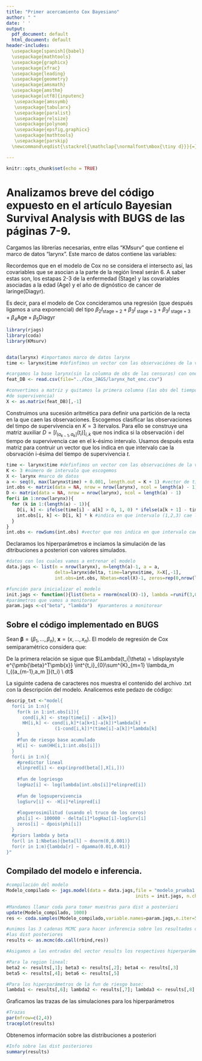 ```yaml
---
title: "Primer acercamiento Cox Bayesiano"
author: " "
date: ' '
output:
  pdf_document: default
  html_document: default
header-includes: 
  \usepackage[spanish]{babel} 
  \usepackage{mathtools} 
  \usepackage{graphicx} 
  \usepackage{xfrac} 
  \usepackage{leading} 
  \usepackage{geometry}
  \usepackage{amsmath} 
  \usepackage{amsthm}
  \usepackage[utf8]{inputenc}
   \usepackage{amssymb} 
   \usepackage{tabularx} 
   \usepackage{paralist} 
   \usepackage{relsize} 
   \usepackage{polynom} 
   \usepackage{epsfig,graphicx} 
   \usepackage{mathtools} 
   \usepackage{parskip} 
  \newcommand\eqdist{\stackrel{\mathclap{\normalfont\mbox{\tiny d}}}{=}}

---
```


```r
knitr::opts_chunk$set(echo = TRUE)
```
# Analizamos breve del código expuesto en el artículo **Bayesian Survival Analysis with BUGS** de las páginas 7-9.

Cargamos las librerías necesarias, entre ellas "KMsurv" que contiene el marco de datos "larynx". Este marco de datos contiene las variables: 

\begin{itemize}
\item Stage (categórica de 4 niveles, 1-4)
\\
\item Age (de tipo entero)
\\
\item Time (continua)
\\
\item Diagyr (de tipo entero)
\\
\item Delta(binaria, 0-1. Nos indica si hay censura/falla, la censura es 1)
\end{itemize}

Recordemos que en el modelo de Cox no se considera el intersecto así, las covariables que se asocian a la parte de la región lineal serán 6. A saber estas son, los estapas 2-3 de la enfermedad (Stage) y  las covariables asociadas a la edad (Age) y 
el año de dignóstico de cancer de laringe(Diagyr).

Es decir, para el modelo de Cox concideramos una regresión (que después ligamos a una exponencial) del tipo $\beta_2 I_{ \text{stage = 2}} + \beta_3 I_{\text{ stage = 3}} + \beta_3 I_{ \text{ stage = 3}} + \beta_4 \text{Age} + \beta_5 \text{Diagyr}$

```r
library(rjags)
library(coda)
library(KMsurv)


data(larynx) #importamos marco de datos larynx 
time <- larynx$time #definfimos un vector con las observaciónes de la variable "time"

#cargamos la base larynx(sin la columna de obs de las censuras) con one-hot-enconding 
feat_DB <- read.csv(file="../Cox_JAGS/larynx_hot_enc.csv")

#convertimos a matriz y quitamos la primera columna (las obs del tiempo
#de supervivencia)
X <- as.matrix(feat_DB)[,-1]
```

Construimos una sucesión aritmética para definir una partición de la recta en la que caen las observaciones. Escogemos clasificar las observaciones del timpo de supervivencia en $K=3$ itervalos. Para ello se construye una matriz auxiliar $D=\left [ I_{(a_{k-1},a_k ]}(t_i) \right]_{i,k}$ que nos indica si la 
observación i del tiempo de supervivencia cae en el k-ésimo intervalo. Usamos después esta matriz para contruir un vector que los indica en que intervalo cae la obsrvación i-ésima del tiempo de supervivencia $t$.

\bigskip 

```r
time <- larynx$time #definfimos un vector con las observaciónes de la variable "time"
K <- 3 #número de intervalo que escogemos 
X <- larynx #marco de datos 
a <- seq(0, max(larynx$time) + 0.001, length.out = K + 1) #vector de tiempos de censura 
int.obs <- matrix(data = NA, nrow = nrow(larynx), ncol = length(a) - 1)
D <- matrix(data = NA, nrow = nrow(larynx), ncol = length(a) - 1) 
for(i in 1:nrow(larynx)){
  for (k in 1:(length(a) - 1)){
    D[i, k] <- ifelse(time[i] - a[k] > 0, 1, 0) * ifelse(a[k + 1] - time[i] > 0, 1, 0)#indicadora del intervalo
    int.obs[i, k] <- D[i, k] * k #indica en que intervalo (1,2,3) cae la observación. 
  }
}
int.obs <- rowSums(int.obs) #vector que nos indica en que intervalo cae cada observación
```

Declaramos los hiperparámetros e inciamos la simulación de las ditribuciones a posteriori con valores simulados.

```r
#datos con los cuales vamos a entrenar el modelo
data.jags <- list(n = nrow(larynx), m=length(a)-1, a = a, 
                  delta=larynx$delta, time=larynx$time, X=X[,-1], 
                  int.obs=int.obs, Nbetas=ncol(X)-1, zeros=rep(0,nrow(larynx)))

#función para inicializar el modelo 
init.jags <- function(){list(beta = rnorm(ncol(X)-1), lambda =runif(3,0.1))}
#parámetros que vamos a monitorear   
param.jags <-c("beta", "lambda")  #paramteros a monitorear
```
## Sobre el código implementado en BUGS  

Sean $\pmb{\beta} = (\beta_1, \ldots, \beta_n), \ \pmb{x} = (x, \ldots, x_n)$. El modelo de regresión de Cox semiparamétrico considera que:

\begin{itemize}
\item $h(t_i|\theta) = \displaystyle (\sum^{K}_{m=1} \lambda_m I_{(a_{m-1},a_m ]}(t_i)) \ e^{\pmb{\beta}^T\pmb{x}}$
\\
\item $L(\theta|\pmb{x}) = \displaystyle \prod_{m}  h(t_i|\theta)^{\delta_m} \ S(t_i |\theta)$
\end{itemize}

De la primera relación se sigue que $\Lambda(t_i|\theta) = \displaystyle e^{\pmb{\beta}^T\pmb{x}} \int^{t_i}_{0}\sum^{K}_{m=1} \lambda_m I_{(a_{m-1},a_m ]}(t_i) \ dt$

La siguinte cadena de caracteres nos muestra el contenido del archivo .txt con la descripción del modelo. Analicemos este pedazo de código:

\medskip

```r
descrip_txt <-"model{
  for(i in 1:n){
    for(k in 1:int.obs[i]){
      cond[i,k] <- step(time[i] - a[k+1])
      HH[i,k] <- cond[i,k]*(a[k+1]-a[k])*lambda[k] + 
                  (1-cond[i,k])*(time[i]-a[k])*lambda[k]
    }
    #fun de riesgo base acumulado
    H[i] <- sum(HH[i,1:int.obs[i]])
  }
  for(i in 1:n){
    #predictor lineal
    elinpred[i] <- exp(inprod(beta[],X[i,]))
    
    #fun de logriesgo
    logHaz[i] <- log(lambda[int.obs[i]]*elinpred[i])
    
    #fun de logsupervivencia
    logSurv[i] <- -H[i]*elinpred[i]
  
    #logverosimilitud (usando el truco de los ceros)
    phi[i] <- 100000 - delta[i]*logHaz[i]-logSurv[i]
    zeros[i] ~ dpois(phi[i])  
  }
  #priors lambda y beta 
  for(l in 1:Nbetas){beta[l] ~ dnorm(0,0.001)}
  for(r in 1:m){lambda[r] ~ dgamma(0.01,0.01)}
}"
```

## Compilado del modelo e inferencia. 

```r
#compilación del modelo 
Modelo_compilado <- jags.model(data = data.jags,file = "modelo_prueba1.txt", 
                                                inits = init.jags, n.chains = 3)
```

```r
#Mandamos llamar coda para tomar muestras para dist a posteriori 
update(Modelo_compilado, 1000)
res <- coda.samples(Modelo_compilado,variable.names=param.jags,n.iter=50000, n.thin=10)
```

```r
#unimos las 3 cadenas MCMC para hacer inferencia sobre los resultados de la simulación de 
#las dist posteriores 
results <- as.mcmc(do.call(rbind,res))
```

```r
#Asigamos a las entradas del vector results los respectivos hiperparámetros 

#Para la region lineal:
beta2 <- results[,1]; beta3 <- results[,2]; beta4 <- results[,3]
beta5 <- results[,4]; beta6 <- results[,5]

#Para los hiperparámetros de la fun de riesgo base:
lambda1 <- results[,6]; lambda2 <- results[,7]; lambda3 <- results[,8]
```

Graficamos las trazas de las simulaciones para los hiperparámetros

```r
#Trazas 
par(mfrow=c(2,4))
traceplot(results)
```

Obtenemos información sobre las distribuciones a posteriori 

```r
#Info sobre las dist posteriores
summary(results)
```

